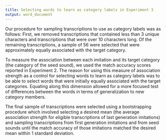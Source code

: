 ```yaml
---
title: Selecting words to learn as category labels in Experiment 3
output: word_document
---
```


Our procedure for sampling transcriptions to use as category labels was as
follows: First, we removed transcriptions that contained less than 3 unique
characters and transcriptions that were over 10 characters long. Of the
remaining transcriptions, a sample of 56 were selected that were
approximately equally associated with the target category.

To measure the association between each imitation and its target category (the
category of the seed sound), we used the match accuracy scores reported in
Experiment 2. The reason for using this measure of association strength as a
control for selecting words to learn as category labels was to be able to select
words that were initially equally associated with the target categories.
Equating along this dimension allowed for a more focused test of differences
between the words in terms of generalization to new category members.

The final sample of transcriptions were selected using a bootstrapping procedure
which involved selecting a desired mean (the average association strength for
eligible transcriptions of last generation imitations) and sampling
transcriptions from first generation imitations and from seed sounds until the
match accuracy of those imitations matched the desired mean within 1 standard
deviation.